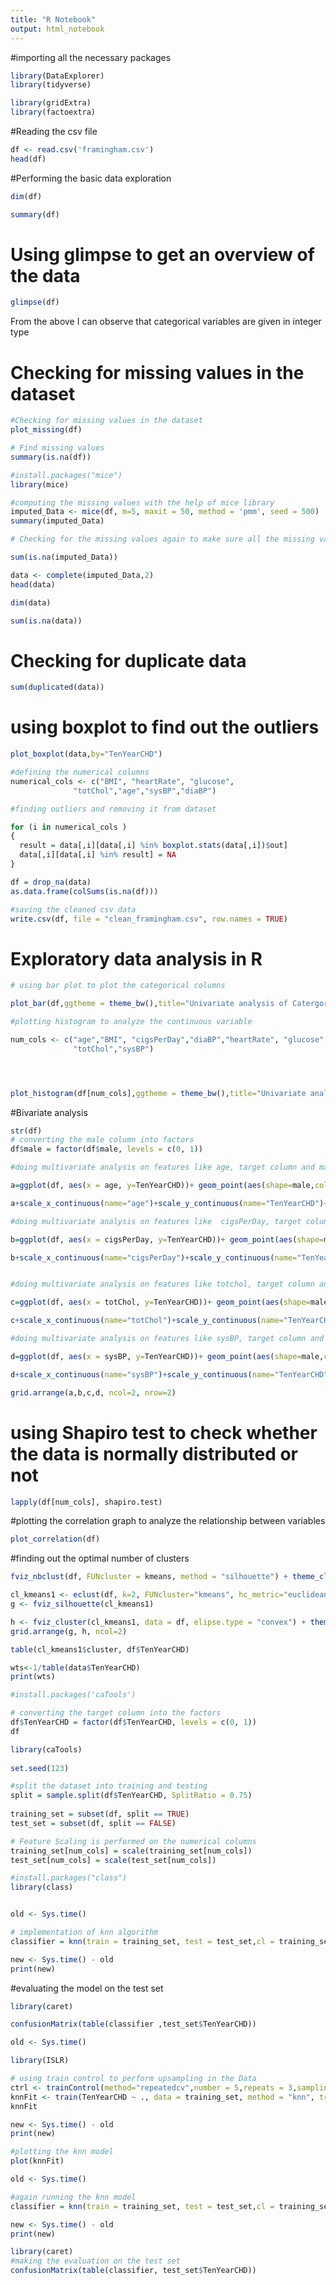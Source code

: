 ---
title: "R Notebook"
output: html_notebook
---


#importing all the necessary packages
```{r}
library(DataExplorer)
library(tidyverse)

library(gridExtra)
library(factoextra)

```

#Reading the csv file
```{r}
df <- read.csv('framingham.csv')
head(df)

```
#Performing the basic data exploration 
```{r}
dim(df)

summary(df)

```

# Using glimpse to get an overview of the data
```{r}

glimpse(df)

```
From the above I can observe that categorical variables are given in integer type




# Checking for missing values in the dataset

```{r}

#Checking for missing values in the dataset
plot_missing(df)

```



```{r}
# Find missing values
summary(is.na(df))


```

```{r}

#install.packages("mice")
library(mice)

```



```{r}
#computing the missing values with the help of mice library 
imputed_Data <- mice(df, m=5, maxit = 50, method = 'pmm', seed = 500)
summary(imputed_Data)

```

```{r}
# Checking for the missing values again to make sure all the missing values are handled properly 

sum(is.na(imputed_Data))


```


```{r}
data <- complete(imputed_Data,2)
head(data)

```


```{r}

dim(data)

```


```{r}

sum(is.na(data))

```

# Checking for duplicate data
```{r}

sum(duplicated(data))

```

# using boxplot to find out the outliers
```{r}

plot_boxplot(data,by="TenYearCHD")

```

```{r}
#defining the numerical columns 
numerical_cols <- c("BMI", "heartRate", "glucose",
              "totChol","age","sysBP","diaBP")  

#finding outliers and removing it from dataset

for (i in numerical_cols )
{
  result = data[,i][data[,i] %in% boxplot.stats(data[,i])$out]
  data[,i][data[,i] %in% result] = NA
} 

df = drop_na(data)
as.data.frame(colSums(is.na(df)))

#saving the cleaned csv data
write.csv(df, file = "clean_framingham.csv", row.names = TRUE)
```


# Exploratory data analysis in R


```{r}
# using bar plot to plot the categorical columns

plot_bar(df,ggtheme = theme_bw(),title="Univariate analysis of Catergorical column using barplot")

```


```{r}
#plotting histogram to analyze the continuous variable 

num_cols <- c("age","BMI", "cigsPerDay","diaBP","heartRate", "glucose",
              "totChol","sysBP")




plot_histogram(df[num_cols],ggtheme = theme_bw(),title="Univariate analysis of Numerical column using histogram")
```

#Bivariate analysis
```{r}



str(df)
# converting the male column into factors
df$male = factor(df$male, levels = c(0, 1))

#doing multivariate analysis on features like age, target column and male.

a=ggplot(df, aes(x = age, y=TenYearCHD))+ geom_point(aes(shape=male,color=male))+geom_smooth()

a+scale_x_continuous(name="age")+scale_y_continuous(name="TenYearCHD")+ggtitle("Age and Target with repect to gender")

#doing multivariate analysis on features like  cigsPerDay, target column and male.

b=ggplot(df, aes(x = cigsPerDay, y=TenYearCHD))+ geom_point(aes(shape=male,color=male))+geom_smooth()

b+scale_x_continuous(name="cigsPerDay")+scale_y_continuous(name="TenYearCHD")+ggtitle("cigsPerDay and Target with repect to gender")


#doing multivariate analysis on features like totchol, target column and male.

c=ggplot(df, aes(x = totChol, y=TenYearCHD))+ geom_point(aes(shape=male,color=male))+geom_smooth()

c+scale_x_continuous(name="totChol")+scale_y_continuous(name="TenYearCHD")+ggtitle("totChol and Target with repect to gender")

#doing multivariate analysis on features like sysBP, target column and male.

d=ggplot(df, aes(x = sysBP, y=TenYearCHD))+ geom_point(aes(shape=male,color=male))+geom_smooth()

d+scale_x_continuous(name="sysBP")+scale_y_continuous(name="TenYearCHD")+ggtitle("sysBP and Target with repect to gender")

grid.arrange(a,b,c,d, ncol=2, nrow=2)


```






# using Shapiro test to check whether the data is normally distributed or not
```{r}

lapply(df[num_cols], shapiro.test)

```



#plotting the correlation graph to analyze the relationship between variables 


```{r}

plot_correlation(df)

```


#finding out the optimal number of clusters 
```{r}
fviz_nbclust(df, FUNcluster = kmeans, method = "silhouette") + theme_classic() 

```


```{r}
cl_kmeans1 <- eclust(df, k=2, FUNcluster="kmeans", hc_metric="euclidean", graph=FALSE)
g <- fviz_silhouette(cl_kmeans1)

```




```{r}
h <- fviz_cluster(cl_kmeans1, data = df, elipse.type = "convex") + theme_minimal()
grid.arrange(g, h, ncol=2)

```


```{r}
table(cl_kmeans1$cluster, df$TenYearCHD)


```



```{r}
wts<-1/table(data$TenYearCHD)
print(wts)

```






```{r}
#install.packages('caTools')

# converting the target column into the factors
df$TenYearCHD = factor(df$TenYearCHD, levels = c(0, 1))
df

library(caTools)
 
set.seed(123)

#split the dataset into training and testing 
split = sample.split(df$TenYearCHD, SplitRatio = 0.75)
 
training_set = subset(df, split == TRUE)
test_set = subset(df, split == FALSE)


```


```{r}

# Feature Scaling is performed on the numerical columns
training_set[num_cols] = scale(training_set[num_cols])
test_set[num_cols] = scale(test_set[num_cols])


```


```{r}
#install.packages("class")
library(class)


old <- Sys.time() 

# implementation of knn algorithm 
classifier = knn(train = training_set, test = test_set,cl = training_set$TenYearCHD, k=10)

new <- Sys.time() - old
print(new)

```


#evaluating the model on the test set 
```{r}

library(caret)

confusionMatrix(table(classifier ,test_set$TenYearCHD))

```







```{r}
old <- Sys.time() 

library(ISLR)

# using train control to perform upsampling in the Data
ctrl <- trainControl(method="repeatedcv",number = 5,repeats = 3,sampling = "up")
knnFit <- train(TenYearCHD ~ ., data = training_set, method = "knn", trControl = ctrl, preProcess = c("center","scale"),tuneLength = 20)
knnFit

new <- Sys.time() - old
print(new)

```

```{r}
#plotting the knn model
plot(knnFit)

```

```{r}

old <- Sys.time() 

#again running the knn model
classifier = knn(train = training_set, test = test_set,cl = training_set$TenYearCHD, k=29)

new <- Sys.time() - old
print(new)

library(caret)
#making the evaluation on the test set
confusionMatrix(table(classifier, test_set$TenYearCHD))



```





```{r}



```


```{r}



```


```{r}



```

```{r}



```


```{r}



```













